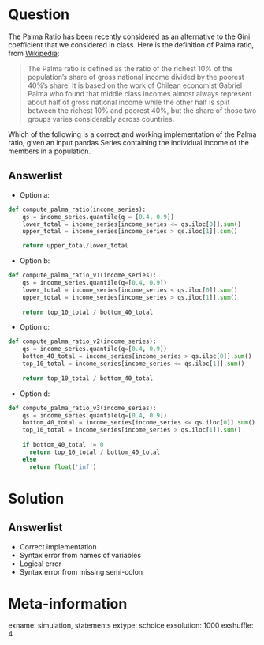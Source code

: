 Question
========

The Palma Ratio has been recently considered as an alternative to the Gini coefficient
that we considered in class. Here is the definition of Palma ratio, from 
[Wikipedia](https://en.wikipedia.org/wiki/Income_inequality_metrics#Palma_ratio):

> The Palma ratio is defined as the ratio of the richest 10% of the population's share of gross national income divided by the poorest 40%'s share. It is based on the work of Chilean economist Gabriel Palma who found that middle class incomes almost always represent about half of gross national income while the other half is split between the richest 10% and poorest 40%, but the share of those two groups varies considerably across countries.

Which of the following is a correct and working implementation of the Palma ratio,
given an input pandas Series containing the individual income of the members in a 
population.

Answerlist
----------

* Option a:

```python
def compute_palma_ratio(income_series):
    qs = income_series.quantile(q = [0.4, 0.9])
    lower_total = income_series[income_series <= qs.iloc[0]].sum()
    upper_total = income_series[income_series > qs.iloc[1]].sum()

    return upper_total/lower_total
```

* Option b:

```python
def compute_palma_ratio_v1(income_series):
    qs = income_series.quantile(q=[0.4, 0.9])
    lower_total = income_series[income_series < qs.iloc[0]].sum()
    upper_total = income_series[income_series > qs.iloc[1]].sum()
    
    return top_10_total / bottom_40_total
```

* Option c:

```python
def compute_palma_ratio_v2(income_series):
    qs = income_series.quantile(q=[0.4, 0.9])
    bottom_40_total = income_series[income_series > qs.iloc[0]].sum()
    top_10_total = income_series[income_series <= qs.iloc[1]].sum()
    
    return top_10_total / bottom_40_total
```

* Option d:

```python
def compute_palma_ratio_v3(income_series):
    qs = income_series.quantile(q=[0.4, 0.9])
    bottom_40_total = income_series[income_series <= qs.iloc[0]].sum()
    top_10_total = income_series[income_series > qs.iloc[1]].sum()
    
    if bottom_40_total != 0 
      return top_10_total / bottom_40_total 
    else
      return float('inf')
```


Solution
========

Answerlist
----------

* Correct implementation
* Syntax error from names of variables
* Logical error
* Syntax error from missing semi-colon

Meta-information
================
exname: simulation, statements
extype: schoice
exsolution: 1000
exshuffle: 4